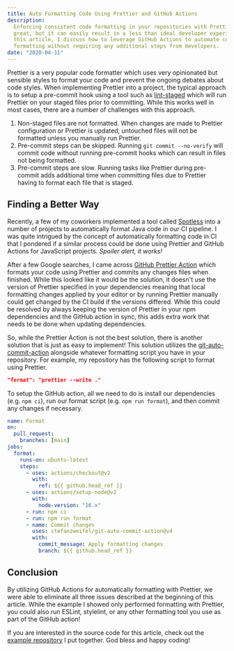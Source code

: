 ```yaml
---
title: Auto Formatting Code Using Prettier and GitHub Actions
description:
  Enforcing consistent code formatting in your repositories with Prettier is
  great, but it can easily result in a less than ideal developer experience. In
  this article, I discuss how to leverage GitHub Actions to automate code
  formatting without requiring any additional steps from developers.
date: "2020-04-11"
---
```


Prettier is a very popular code formatter which uses very opinionated but
sensible styles to format your code and prevent the ongoing debates about code
styles. When implementing Prettier into a project, the typical approach is to
setup a pre-commit hook using a tool such as
[lint-staged](https://github.com/okonet/lint-staged) which will run Prettier on
your staged files prior to committing. While this works well in most cases,
there are a number of challenges with this approach.

1. Non-staged files are not formatted. When changes are made to Prettier
   configuration or Prettier is updated, untouched files will not be formatted
   unless you manually run Prettier.
1. Pre-commit steps can be skipped. Running `git commit --no-verify` will commit
   code without running pre-commit hooks which can result in files not being
   formatted.
1. Pre-commit steps are slow. Running tasks like Prettier during pre-commit adds
   additional time when committing files due to Prettier having to format each
   file that is staged.

## Finding a Better Way

Recently, a few of my coworkers implemented a tool called
[Spotless](https://github.com/diffplug/spotless) into a number of projects to
automatically format Java code in our CI pipeline. I was quite intrigued by the
concept of automatically formatting code in CI that I pondered if a similar
process could be done using Prettier and GitHub Actions for JavaScript projects.
_Spoiler alert, it works!_

After a few Google searches, I came across
[GitHub Prettier Action](https://github.com/creyD/prettier_action) which formats
your code using Prettier and commits any changes files when finished. While this
looked like it would be the solution, it doesn't use the version of Prettier
specified in your dependencies meaning that local formatting changes applied by
your editor or by running Prettier manually could get changed by the CI build if
the versions differed. While this could be resolved by always keeping the
version of Prettier in your npm dependencies and the GitHub action in sync, this
adds extra work that needs to be done when updating dependencies.

So, while the Prettier Action is not the best solution, there is another
solution that is just as easy to implement! This solution utilizes the
[git-auto-commit-action](https://github.com/stefanzweifel/git-auto-commit-action)
alongside whatever formatting script you have in your repository. For example,
my repository has the following script to format using Prettier.

```json:package.json
"format": "prettier --write ."
```

To setup the GitHub action, all we need to do is install our dependencies (e.g.
`npm ci`), run our format script (e.g. `npm run format`), and then commit any
changes if necessary.

```yml:.github/workflows/format.yml
name: Format
on:
  pull_request:
    branches: [main]
jobs:
  format:
    runs-on: ubuntu-latest
    steps:
      - uses: actions/checkout@v2
        with:
          ref: ${{ github.head_ref }}
      - uses: actions/setup-node@v2
        with:
          node-version: "16.x"
      - run: npm ci
      - run: npm run format
      - name: Commit changes
        uses: stefanzweifel/git-auto-commit-action@v4
        with:
          commit_message: Apply formatting changes
          branch: ${{ github.head_ref }}
```

## Conclusion

By utilizing GitHub Actions for automatically formatting with Prettier, we were
able to eliminate all three issues described at the beginning of this article.
While the example I showed only performed formatting with Prettier, you could
also run ESLint, stylelint, or any other formatting tool you use as part of the
GitHub action!

If you are interested in the source code for this article, check out the
[example repository](https://github.com/mskelton/prettier-formatting-example) I
put together. God bless and happy coding!
